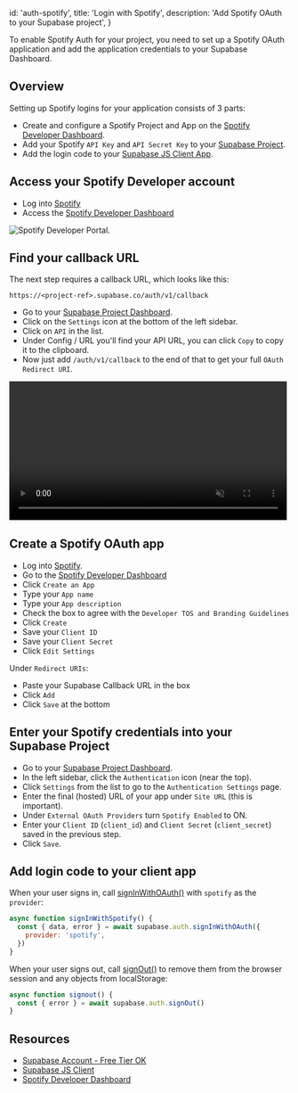 
  id: 'auth-spotify',
  title: 'Login with Spotify',
  description: 'Add Spotify OAuth to your Supabase project',
}

To enable Spotify Auth for your project, you need to set up a Spotify OAuth application and add the application credentials to your Supabase Dashboard.

## Overview

Setting up Spotify logins for your application consists of 3 parts:

- Create and configure a Spotify Project and App on the [Spotify Developer Dashboard](https://developer.spotify.com/dashboard/).
- Add your Spotify `API Key` and `API Secret Key` to your [Supabase Project](https://app.supabase.com).
- Add the login code to your [Supabase JS Client App](https://github.com/supabase/supabase-js).

## Access your Spotify Developer account

- Log into [Spotify](https://spotify.com)
- Access the [Spotify Developer Dashboard](https://developer.spotify.com/dashboard)

![Spotify Developer Portal.](/docs/img/guides/auth-spotify/spotify-portal.png)

## Find your callback URL

The next step requires a callback URL, which looks like this:

`https://<project-ref>.supabase.co/auth/v1/callback`

- Go to your [Supabase Project Dashboard](https://app.supabase.com).
- Click on the `Settings` icon at the bottom of the left sidebar.
- Click on `API` in the list.
- Under Config / URL you'll find your API URL, you can click `Copy` to copy it to the clipboard.
- Now just add `/auth/v1/callback` to the end of that to get your full `OAuth Redirect URI`.

<video width="99%" muted playsInline controls="true">
  <source src="/docs/videos/api/api-url-and-key.mp4" type="video/mp4" muted playsInline />
</video>

## Create a Spotify OAuth app

- Log into [Spotify](https://spotify.com).
- Go to the [Spotify Developer Dashboard](https://developer.spotify.com/dashboard)
- Click `Create an App`
- Type your `App name`
- Type your `App description`
- Check the box to agree with the `Developer TOS and Branding Guidelines`
- Click `Create`
- Save your `Client ID`
- Save your `Client Secret`
- Click `Edit Settings`

Under `Redirect URIs`:

- Paste your Supabase Callback URL in the box
- Click `Add`
- Click `Save` at the bottom

## Enter your Spotify credentials into your Supabase Project

- Go to your [Supabase Project Dashboard](https://app.supabase.com).
- In the left sidebar, click the `Authentication` icon (near the top).
- Click `Settings` from the list to go to the `Authentication Settings` page.
- Enter the final (hosted) URL of your app under `Site URL` (this is important).
- Under `External OAuth Providers` turn `Spotify Enabled` to ON.
- Enter your `Client ID` (`client_id`) and `Client Secret` (`client_secret`) saved in the previous step.
- Click `Save`.

## Add login code to your client app

When your user signs in, call [signInWithOAuth()](/docs/reference/javascript/auth-signinwithoauth) with `spotify` as the `provider`:

```js
async function signInWithSpotify() {
  const { data, error } = await supabase.auth.signInWithOAuth({
    provider: 'spotify',
  })
}
```

When your user signs out, call [signOut()](/docs/reference/javascript/auth-signout) to remove them from the browser session and any objects from localStorage:

```js
async function signout() {
  const { error } = await supabase.auth.signOut()
}
```

## Resources

- [Supabase Account - Free Tier OK](https://supabase.com)
- [Supabase JS Client](https://github.com/supabase/supabase-js)
- [Spotify Developer Dashboard](https://developer.spotify.com/dashboard/)


